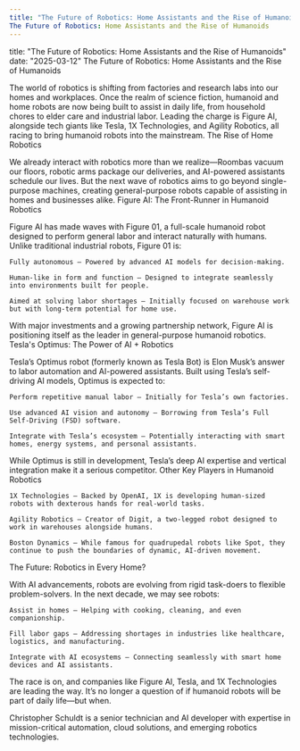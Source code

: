 ```yaml
---
title: "The Future of Robotics: Home Assistants and the Rise of Humanoids" date: "2025-03-12"
The Future of Robotics: Home Assistants and the Rise of Humanoids
---
```


title: "The Future of Robotics: Home Assistants and the Rise of Humanoids" date: "2025-03-12"
The Future of Robotics: Home Assistants and the Rise of Humanoids

The world of robotics is shifting from factories and research labs into our homes and workplaces. Once the realm of science fiction, humanoid and home robots are now being built to assist in daily life, from household chores to elder care and industrial labor. Leading the charge is Figure AI, alongside tech giants like Tesla, 1X Technologies, and Agility Robotics, all racing to bring humanoid robots into the mainstream.
The Rise of Home Robotics

We already interact with robotics more than we realize—Roombas vacuum our floors, robotic arms package our deliveries, and AI-powered assistants schedule our lives. But the next wave of robotics aims to go beyond single-purpose machines, creating general-purpose robots capable of assisting in homes and businesses alike.
Figure AI: The Front-Runner in Humanoid Robotics

Figure AI has made waves with Figure 01, a full-scale humanoid robot designed to perform general labor and interact naturally with humans. Unlike traditional industrial robots, Figure 01 is:

    Fully autonomous – Powered by advanced AI models for decision-making.

    Human-like in form and function – Designed to integrate seamlessly into environments built for people.

    Aimed at solving labor shortages – Initially focused on warehouse work but with long-term potential for home use.

With major investments and a growing partnership network, Figure AI is positioning itself as the leader in general-purpose humanoid robotics.
Tesla's Optimus: The Power of AI + Robotics

Tesla’s Optimus robot (formerly known as Tesla Bot) is Elon Musk’s answer to labor automation and AI-powered assistants. Built using Tesla’s self-driving AI models, Optimus is expected to:

    Perform repetitive manual labor – Initially for Tesla’s own factories.

    Use advanced AI vision and autonomy – Borrowing from Tesla’s Full Self-Driving (FSD) software.

    Integrate with Tesla’s ecosystem – Potentially interacting with smart homes, energy systems, and personal assistants.

While Optimus is still in development, Tesla’s deep AI expertise and vertical integration make it a serious competitor.
Other Key Players in Humanoid Robotics

    1X Technologies – Backed by OpenAI, 1X is developing human-sized robots with dexterous hands for real-world tasks.

    Agility Robotics – Creator of Digit, a two-legged robot designed to work in warehouses alongside humans.

    Boston Dynamics – While famous for quadrupedal robots like Spot, they continue to push the boundaries of dynamic, AI-driven movement.

The Future: Robotics in Every Home?

With AI advancements, robots are evolving from rigid task-doers to flexible problem-solvers. In the next decade, we may see robots:

    Assist in homes – Helping with cooking, cleaning, and even companionship.

    Fill labor gaps – Addressing shortages in industries like healthcare, logistics, and manufacturing.

    Integrate with AI ecosystems – Connecting seamlessly with smart home devices and AI assistants.

The race is on, and companies like Figure AI, Tesla, and 1X Technologies are leading the way. It’s no longer a question of if humanoid robots will be part of daily life—but when.

Christopher Schuldt is a senior technician and AI developer with expertise in mission-critical automation, cloud solutions, and emerging robotics technologies.




